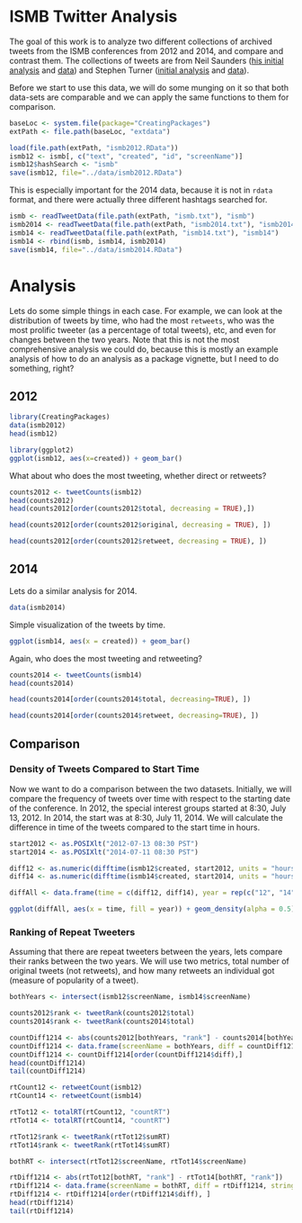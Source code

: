 <!--
%\VignetteEngine{knitr}
%\VignetteIndexEntry{ISMB Twitter Analysis}
%\VignetteDepends{ggplot2, CreatingPackages}
-->

# ISMB Twitter Analysis

The goal of this work is to analyze two different collections of archived tweets from the ISMB conferences from 2012 and 2014, and compare and contrast them. The collections of tweets are from Neil Saunders ([his initial analysis](http://nsaunders.wordpress.com/2012/08/16/twitter-coverage-of-the-ismb-2012-meeting-some-statistics/) and [data](https://github.com/neilfws/Twitter/tree/master/ismb/data)) and Stephen Turner ([initial analysis](http://gettinggeneticsdone.blogspot.com/2013/05/automated-analysis-tweets-bioinformatics-twitterchive.html) and [data](https://github.com/stephenturner/twitterchive)).

Before we start to use this data, we will do some munging on it so that both data-sets are comparable and we can apply the same functions to them for comparison.



```r
baseLoc <- system.file(package="CreatingPackages")
extPath <- file.path(baseLoc, "extdata")
```

```r
load(file.path(extPath, "ismb2012.RData"))
ismb12 <- ismb[, c("text", "created", "id", "screenName")]
ismb12$hashSearch <- "ismb"
save(ismb12, file="../data/ismb2012.RData")
```

This is especially important for the 2014 data, because it is not in `rdata` format, and there were actually three different hashtags searched for. 

```r
ismb <- readTweetData(file.path(extPath, "ismb.txt"), "ismb")
ismb2014 <- readTweetData(file.path(extPath, "ismb2014.txt"), "ismb2014")
ismb14 <- readTweetData(file.path(extPath, "ismb14.txt"), "ismb14")
ismb14 <- rbind(ismb, ismb14, ismb2014)
save(ismb14, file="../data/ismb2014.RData")
```

# Analysis

Lets do some simple things in each case. For example, we can look at the distribution of tweets by time, who had the most `retweets`, who was the most prolific tweeter (as a percentage of total tweets), etc, and even for changes between the two years. Note that this is not the most comprehensive analysis we could do, because this is mostly an example analysis of how to do an analysis as a package vignette, but I need to do something, right?

## 2012 

```r
library(CreatingPackages)
data(ismb2012)
head(ismb12)
```



```r
library(ggplot2)
ggplot(ismb12, aes(x=created)) + geom_bar()
```

What about who does the most tweeting, whether direct or retweets?

```r
counts2012 <- tweetCounts(ismb12)
head(counts2012)
head(counts2012[order(counts2012$total, decreasing = TRUE),])
```

```r
head(counts2012[order(counts2012$original, decreasing = TRUE), ])
```

```r
head(counts2012[order(counts2012$retweet, decreasing = TRUE), ])
```

## 2014

Lets do a similar analysis for 2014. 

```r
data(ismb2014)
```

Simple visualization of the tweets by time.

```r
ggplot(ismb14, aes(x = created)) + geom_bar()
```

Again, who does the most tweeting and retweeting?

```r
counts2014 <- tweetCounts(ismb14)
head(counts2014)
```

```r
head(counts2014[order(counts2014$total, decreasing=TRUE), ])
```

```r
head(counts2014[order(counts2014$retweet, decreasing=TRUE), ])
```

## Comparison

### Density of Tweets Compared to Start Time

Now we want to do a comparison between the two datasets. Initially, we will compare the frequency of tweets over time with respect to the starting date of the conference. In 2012, the special interest groups started at 8:30, July 13, 2012. In 2014, the start was at 8:30, July 11, 2014. We will calculate the difference in time of the tweets compared to the start time in hours.

```r
start2012 <- as.POSIXlt("2012-07-13 08:30 PST")
start2014 <- as.POSIXlt("2014-07-11 08:30 PST")

diff12 <- as.numeric(difftime(ismb12$created, start2012, units = "hours"))
diff14 <- as.numeric(difftime(ismb14$created, start2014, units = "hours"))

diffAll <- data.frame(time = c(diff12, diff14), year = rep(c("12", "14"), times = c(length(diff12), length(diff14))))
```

```r
ggplot(diffAll, aes(x = time, fill = year)) + geom_density(alpha = 0.5)
```

### Ranking of Repeat Tweeters

Assuming that there are repeat tweeters between the years, lets compare their ranks between the two years. We will use two metrics, total number of original tweets (not retweets), and how many retweets an individual got (measure of popularity of a tweet).

```r
bothYears <- intersect(ismb12$screenName, ismb14$screenName)
```

```r
counts2012$rank <- tweetRank(counts2012$total)
counts2014$rank <- tweetRank(counts2014$total)

countDiff1214 <- abs(counts2012[bothYears, "rank"] - counts2014[bothYears, "rank"])
countDiff1214 <- data.frame(screenName = bothYears, diff = countDiff1214, stringsAsFactors = FALSE)
countDiff1214 <- countDiff1214[order(countDiff1214$diff),]
head(countDiff1214)
tail(countDiff1214)
```

```r
rtCount12 <- retweetCount(ismb12)
rtCount14 <- retweetCount(ismb14)
```

```r
rtTot12 <- totalRT(rtCount12, "countRT")
rtTot14 <- totalRT(rtCount14, "countRT")

rtTot12$rank <- tweetRank(rtTot12$sumRT)
rtTot14$rank <- tweetRank(rtTot14$sumRT)

bothRT <- intersect(rtTot12$screenName, rtTot14$screenName)

rtDiff1214 <- abs(rtTot12[bothRT, "rank"] - rtTot14[bothRT, "rank"])
rtDiff1214 <- data.frame(screenName = bothRT, diff = rtDiff1214, stringsAsFactors = FALSE)
rtDiff1214 <- rtDiff1214[order(rtDiff1214$diff), ]
head(rtDiff1214)
tail(rtDiff1214)
```
